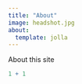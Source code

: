 ```yaml
---
title: "About"
image: headshot.jpg
about:
  template: jolla
---
```


About this site

```r
1 + 1
```
